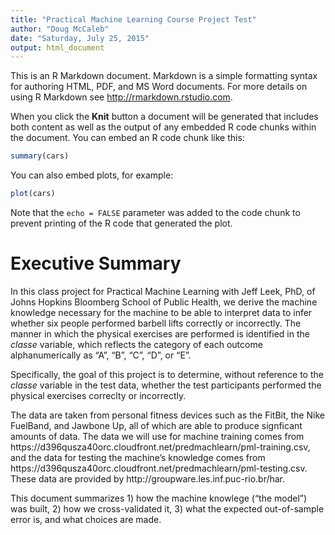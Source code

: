 ```yaml
---
title: "Practical Machine Learning Course Project Test"
author: "Doug McCaleb"
date: "Saturday, July 25, 2015"
output: html_document
---
```


This is an R Markdown document. Markdown is a simple formatting syntax for authoring HTML, PDF, and MS Word documents. For more details on using R Markdown see <http://rmarkdown.rstudio.com>.

When you click the **Knit** button a document will be generated that includes both content as well as the output of any embedded R code chunks within the document. You can embed an R code chunk like this:

```r
summary(cars)
```

You can also embed plots, for example:

```r
plot(cars)
```

Note that the `echo = FALSE` parameter was added to the code chunk to prevent printing of the R code that generated the plot.

# Executive Summary

In this class project for Practical Machine Learning with Jeff Leek, PhD, of Johns Hopkins Bloomberg School of Public Health, we derive the machine knowledge necessary for the machine to be able to interpret data to infer whether six people performed barbell lifts correctly or incorrectly. The manner in which the physical exercises are performed is identified in the _classe_ variable, which reflects the category of each outcome alphanumerically as "A", "B", "C", "D", or "E".

Specifically, the goal of this project is to determine, without reference to the _classe_ variable in the test data, whether the test participants performed the physical exercises correclty or incorrectly.

The data are taken from personal fitness devices such as the FitBit, the Nike FuelBand, and Jawbone Up, all of which are able to produce signficant amounts of data. The data we will use for machine training comes from https://d396qusza40orc.cloudfront.net/predmachlearn/pml-training.csv, and the data for testing the machine's knowledge comes from https://d396qusza40orc.cloudfront.net/predmachlearn/pml-testing.csv.  These data are provided by http://groupware.les.inf.puc-rio.br/har.

This document summarizes 1) how the machine knowlege ("the model") was built, 2) how we cross-validated it, 3) what the expected out-of-sample error is, and what choices are made. 


